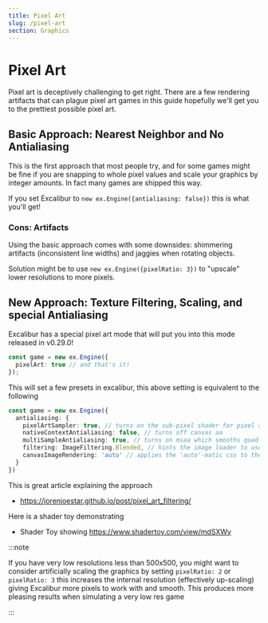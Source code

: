 ```yaml
---
title: Pixel Art
slug: /pixel-art
section: Graphics
---
```


# Pixel Art

Pixel art is deceptively challenging to get right. There are a few rendering artifacts that can plague pixel art games in this guide hopefully we'll get you to the prettiest possible pixel art.

## Basic Approach: Nearest Neighbor and No Antialiasing

This is the first approach that most people try, and for some games might be fine if you are snapping to whole pixel values and scale your graphics by integer amounts. In fact many games are shipped this way.

If you set Excalibur to `new ex.Engine({antialiasing: false})` this is what you'll get!

### Cons: Artifacts

Using the basic approach comes with some downsides: shimmering artifacts (inconsistent line widths) and jaggies when rotating objects.

Solution might be to use `new ex.Engine({pixelRatio: 3})` to "upscale" lower resolutions to more pixels.

## New Approach: Texture Filtering, Scaling, and special Antialiasing

Excalibur has a special pixel art mode that will put you into this mode released in v0.29.0!

```typescript
const game = new ex.Engine({
  pixelArt: true // and that's it!
});
```

This will set a few presets in excalibur, this above setting is equivalent to the following

```typescript 
const game = new ex.Engine({
  antialiasing: {
    pixelArtSampler: true, // turns on the sub-pixel shader for pixel art
    nativeContextAntialiasing: false, // turns off canvas aa
    multiSampleAntialiasing: true, // turns on msaa which smooths quad boundaries
    filtering: ImageFiltering.Blended, // hints the image loader to use blended filtering
    canvasImageRendering: 'auto' // applies the 'auto'-matic css to the canvas CSS image-rendering
  }
})
```

This is great article explaining the approach

* https://jorenjoestar.github.io/post/pixel_art_filtering/

Here is a shader toy demonstrating
* Shader Toy showing https://www.shadertoy.com/view/mdSXWy

:::note

If you have very low resolutions less than 500x500, you might want to consider artificially scaling the graphics by setting `pixelRatio: 2` or `pixelRatio: 3` this increases the internal resolution (effectively up-scaling) giving Excalibur more pixels to work with and smooth. This produces more pleasing results when simulating a very low res game

:::
